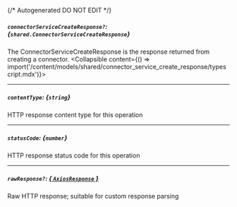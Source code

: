 {/* Autogenerated DO NOT EDIT  */}

##### `connectorServiceCreateResponse?`: *{`shared.ConnectorServiceCreateResponse`}*
The ConnectorServiceCreateResponse is the response returned from creating a connector.
<Collapsible content={() => import('/content/models/shared/connector_service_create_response/typescript.mdx')}>
</Collapsible>

---
##### `contentType`: *{`string`}*
HTTP response content type for this operation

---
##### `statusCode`: *{`number`}*
HTTP response status code for this operation

---
##### `rawResponse?`: [*{ `AxiosResponse` }*](https://axios-http.com/docs/res_schema)
Raw HTTP response; suitable for custom response parsing

